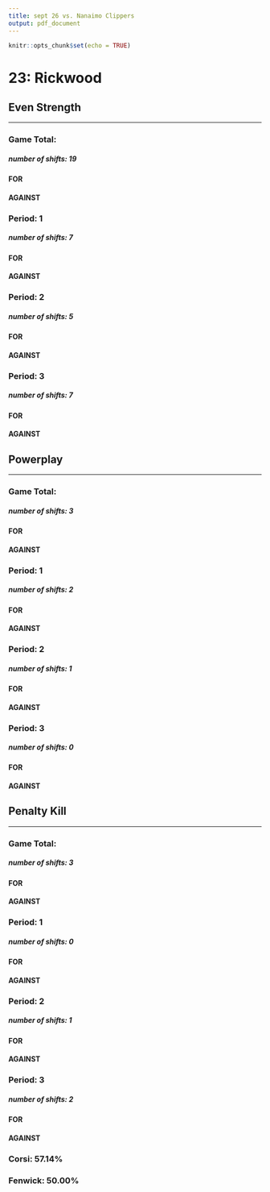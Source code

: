 ```yaml
---
title: sept 26 vs. Nanaimo Clippers
output: pdf_document
---
```


```r
knitr::opts_chunk$set(echo = TRUE)
```

# 23: Rickwood  
## Even Strength  
***
### Game Total:  
##### number of shifts: 19  
#### FOR  
  
\begin{tabular}{ c || c | c | c || c}
& High & Medium & Low & Total\\
\hline\hline
Goal & 1 & 0 & 0 & 1\\
\hline
On Net & 0 & 1 & 6 & 7\\
\hline
Missed & 0 & 0 & 3 & 3\\
\hline
Blocked & 0 & 3 & 2 & 5\\
\hline\hline
Total & 1 & 4 & 11 & 16\\
\end{tabular}
\vspace{5mm}  
#### AGAINST  
  
\begin{tabular}{ c || c | c | c || c}
& High & Medium & Low & Total\\  
\hline\hline
Goal & 1 & 0 & 0 & 1\\
\hline
On Net & 1 & 2 & 6 & 9\\
\hline
Missed & 1 & 0 & 0 & 1\\
\hline
Blocked & 0 & 0 & 1 & 1\\
\hline\hline
Total & 3 & 2 & 7 & 12\\
\end{tabular}
  
### Period: 1  
##### number of shifts: 7  
#### FOR  
  
\begin{tabular}{ c || c | c | c || c}
& High & Medium & Low & Total\\  
\hline\hline
Goal & 0 & 0 & 0 & 0\\
\hline
On Net & 0 & 1 & 0 & 1\\
\hline
Missed & 0 & 0 & 2 & 2\\
\hline
Blocked & 0 & 2 & 1 & 3\\
\hline\hline
Total & 0 & 3 & 3 & 6\\
\end{tabular}
\vspace{5mm}  
#### AGAINST  
  
\begin{tabular}{ c || c | c | c || c}
& High & Medium & Low & Total\\  
\hline\hline
Goal & 1 & 0 & 0 & 1\\
\hline
On Net & 1 & 2 & 1 & 4\\
\hline
Missed & 1 & 0 & 0 & 1\\
\hline
Blocked & 0 & 0 & 1 & 1\\
\hline\hline
Total & 3 & 2 & 2 & 7\\
\end{tabular}
  
### Period: 2  
##### number of shifts: 5  
#### FOR  
  
\begin{tabular}{ c || c | c | c || c}
& High & Medium & Low & Total\\  
\hline\hline
Goal & 0 & 0 & 0 & 0\\
\hline
On Net & 0 & 0 & 4 & 4\\
\hline
Missed & 0 & 0 & 1 & 1\\
\hline
Blocked & 0 & 0 & 0 & 0\\
\hline\hline
Total & 0 & 0 & 5 & 5\\
\end{tabular}
\vspace{5mm}  
#### AGAINST  
  
\begin{tabular}{ c || c | c | c || c}
& High & Medium & Low & Total\\  
\hline\hline
Goal & 0 & 0 & 0 & 0\\
\hline
On Net & 0 & 0 & 2 & 2\\
\hline
Missed & 0 & 0 & 0 & 0\\
\hline
Blocked & 0 & 0 & 0 & 0\\
\hline\hline
Total & 0 & 0 & 2 & 2\\
\end{tabular}
  
### Period: 3  
##### number of shifts: 7  
#### FOR  
  
\begin{tabular}{ c || c | c | c || c}
& High & Medium & Low & Total\\  
\hline\hline
Goal & 1 & 0 & 0 & 1\\
\hline
On Net & 0 & 0 & 2 & 2\\
\hline
Missed & 0 & 0 & 0 & 0\\
\hline
Blocked & 0 & 1 & 1 & 2\\
\hline\hline
Total & 1 & 1 & 3 & 5\\
\end{tabular}
\vspace{5mm}  
#### AGAINST  
  
\begin{tabular}{ c || c | c | c || c}
& High & Medium & Low & Total\\  
\hline\hline
Goal & 0 & 0 & 0 & 0\\
\hline
On Net & 0 & 0 & 3 & 3\\
\hline
Missed & 0 & 0 & 0 & 0\\
\hline
Blocked & 0 & 0 & 0 & 0\\
\hline\hline
Total & 0 & 0 & 3 & 3\\
\end{tabular}
  
## Powerplay  
***
### Game Total:  
##### number of shifts: 3  
#### FOR  
  
\begin{tabular}{ c || c | c | c || c}
& High & Medium & Low & Total\\
\hline\hline
Goal & 0 & 0 & 0 & 0\\
\hline
On Net & 2 & 0 & 1 & 3\\
\hline
Missed & 0 & 1 & 0 & 1\\
\hline
Blocked & 0 & 2 & 0 & 2\\
\hline\hline
Total & 2 & 3 & 1 & 6\\
\end{tabular}
\vspace{5mm}  
#### AGAINST  
  
\begin{tabular}{ c || c | c | c || c}
& High & Medium & Low & Total\\  
\hline\hline
Goal & 0 & 0 & 0 & 0\\
\hline
On Net & 0 & 0 & 0 & 0\\
\hline
Missed & 0 & 0 & 0 & 0\\
\hline
Blocked & 0 & 0 & 0 & 0\\
\hline\hline
Total & 0 & 0 & 0 & 0\\
\end{tabular}
  
### Period: 1  
##### number of shifts: 2  
#### FOR  
  
\begin{tabular}{ c || c | c | c || c}
& High & Medium & Low & Total\\  
\hline\hline
Goal & 0 & 0 & 0 & 0\\
\hline
On Net & 0 & 0 & 0 & 0\\
\hline
Missed & 0 & 1 & 0 & 1\\
\hline
Blocked & 0 & 2 & 0 & 2\\
\hline\hline
Total & 0 & 3 & 0 & 3\\
\end{tabular}
\vspace{5mm}  
#### AGAINST  
  
\begin{tabular}{ c || c | c | c || c}
& High & Medium & Low & Total\\  
\hline\hline
Goal & 0 & 0 & 0 & 0\\
\hline
On Net & 0 & 0 & 0 & 0\\
\hline
Missed & 0 & 0 & 0 & 0\\
\hline
Blocked & 0 & 0 & 0 & 0\\
\hline\hline
Total & 0 & 0 & 0 & 0\\
\end{tabular}
  
### Period: 2  
##### number of shifts: 1  
#### FOR  
  
\begin{tabular}{ c || c | c | c || c}
& High & Medium & Low & Total\\  
\hline\hline
Goal & 0 & 0 & 0 & 0\\
\hline
On Net & 2 & 0 & 1 & 3\\
\hline
Missed & 0 & 0 & 0 & 0\\
\hline
Blocked & 0 & 0 & 0 & 0\\
\hline\hline
Total & 2 & 0 & 1 & 3\\
\end{tabular}
\vspace{5mm}  
#### AGAINST  
  
\begin{tabular}{ c || c | c | c || c}
& High & Medium & Low & Total\\  
\hline\hline
Goal & 0 & 0 & 0 & 0\\
\hline
On Net & 0 & 0 & 0 & 0\\
\hline
Missed & 0 & 0 & 0 & 0\\
\hline
Blocked & 0 & 0 & 0 & 0\\
\hline\hline
Total & 0 & 0 & 0 & 0\\
\end{tabular}
  
### Period: 3  
##### number of shifts: 0  
#### FOR  
  
\begin{tabular}{ c || c | c | c || c}
& High & Medium & Low & Total\\  
\hline\hline
Goal & 0 & 0 & 0 & 0\\
\hline
On Net & 0 & 0 & 0 & 0\\
\hline
Missed & 0 & 0 & 0 & 0\\
\hline
Blocked & 0 & 0 & 0 & 0\\
\hline\hline
Total & 0 & 0 & 0 & 0\\
\end{tabular}
\vspace{5mm}  
#### AGAINST  
  
\begin{tabular}{ c || c | c | c || c}
& High & Medium & Low & Total\\  
\hline\hline
Goal & 0 & 0 & 0 & 0\\
\hline
On Net & 0 & 0 & 0 & 0\\
\hline
Missed & 0 & 0 & 0 & 0\\
\hline
Blocked & 0 & 0 & 0 & 0\\
\hline\hline
Total & 0 & 0 & 0 & 0\\
\end{tabular}
  
## Penalty Kill  
***
### Game Total:  
##### number of shifts: 3  
#### FOR  
  
\begin{tabular}{ c || c | c | c || c}
& High & Medium & Low & Total\\
\hline\hline
Goal & 0 & 0 & 0 & 0\\
\hline
On Net & 0 & 0 & 1 & 1\\
\hline
Missed & 0 & 0 & 0 & 0\\
\hline
Blocked & 0 & 0 & 0 & 0\\
\hline\hline
Total & 0 & 0 & 1 & 1\\
\end{tabular}
\vspace{5mm}  
#### AGAINST  
  
\begin{tabular}{ c || c | c | c || c}
& High & Medium & Low & Total\\  
\hline\hline
Goal & 0 & 0 & 1 & 1\\
\hline
On Net & 0 & 0 & 1 & 1\\
\hline
Missed & 0 & 0 & 0 & 0\\
\hline
Blocked & 0 & 0 & 0 & 0\\
\hline\hline
Total & 0 & 0 & 2 & 2\\
\end{tabular}
  
### Period: 1  
##### number of shifts: 0  
#### FOR  
  
\begin{tabular}{ c || c | c | c || c}
& High & Medium & Low & Total\\  
\hline\hline
Goal & 0 & 0 & 0 & 0\\
\hline
On Net & 0 & 0 & 0 & 0\\
\hline
Missed & 0 & 0 & 0 & 0\\
\hline
Blocked & 0 & 0 & 0 & 0\\
\hline\hline
Total & 0 & 0 & 0 & 0\\
\end{tabular}
\vspace{5mm}  
#### AGAINST  
  
\begin{tabular}{ c || c | c | c || c}
& High & Medium & Low & Total\\  
\hline\hline
Goal & 0 & 0 & 0 & 0\\
\hline
On Net & 0 & 0 & 0 & 0\\
\hline
Missed & 0 & 0 & 0 & 0\\
\hline
Blocked & 0 & 0 & 0 & 0\\
\hline\hline
Total & 0 & 0 & 0 & 0\\
\end{tabular}
  
### Period: 2  
##### number of shifts: 1  
#### FOR  
  
\begin{tabular}{ c || c | c | c || c}
& High & Medium & Low & Total\\  
\hline\hline
Goal & 0 & 0 & 0 & 0\\
\hline
On Net & 0 & 0 & 0 & 0\\
\hline
Missed & 0 & 0 & 0 & 0\\
\hline
Blocked & 0 & 0 & 0 & 0\\
\hline\hline
Total & 0 & 0 & 0 & 0\\
\end{tabular}
\vspace{5mm}  
#### AGAINST  
  
\begin{tabular}{ c || c | c | c || c}
& High & Medium & Low & Total\\  
\hline\hline
Goal & 0 & 0 & 1 & 1\\
\hline
On Net & 0 & 0 & 1 & 1\\
\hline
Missed & 0 & 0 & 0 & 0\\
\hline
Blocked & 0 & 0 & 0 & 0\\
\hline\hline
Total & 0 & 0 & 2 & 2\\
\end{tabular}
  
### Period: 3  
##### number of shifts: 2  
#### FOR  
  
\begin{tabular}{ c || c | c | c || c}
& High & Medium & Low & Total\\  
\hline\hline
Goal & 0 & 0 & 0 & 0\\
\hline
On Net & 0 & 0 & 1 & 1\\
\hline
Missed & 0 & 0 & 0 & 0\\
\hline
Blocked & 0 & 0 & 0 & 0\\
\hline\hline
Total & 0 & 0 & 1 & 1\\
\end{tabular}
\vspace{5mm}  
#### AGAINST  
  
\begin{tabular}{ c || c | c | c || c}
& High & Medium & Low & Total\\  
\hline\hline
Goal & 0 & 0 & 0 & 0\\
\hline
On Net & 0 & 0 & 0 & 0\\
\hline
Missed & 0 & 0 & 0 & 0\\
\hline
Blocked & 0 & 0 & 0 & 0\\
\hline\hline
Total & 0 & 0 & 0 & 0\\
\end{tabular}
  
### Corsi: 57.14%  
### Fenwick: 50.00%  
\pagebreak
